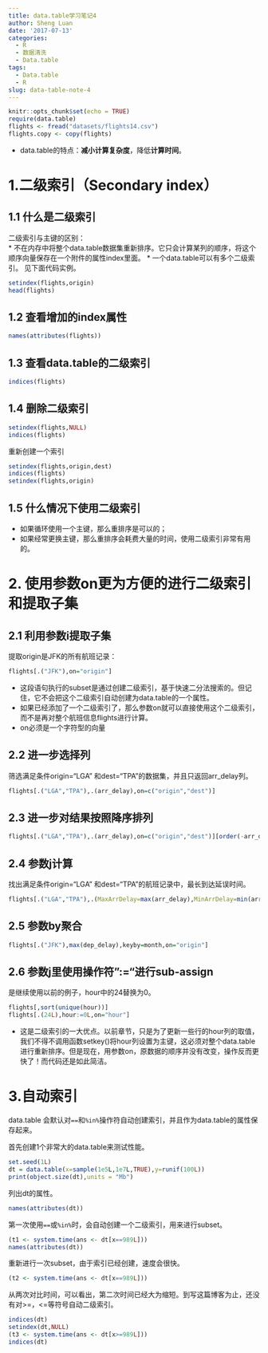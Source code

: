 ```yaml
---
title: data.table学习笔记4
author: Sheng Luan
date: '2017-07-13'
categories:
  - R
  - 数据清洗
  - Data.table
tags:
  - Data.table
  - R
slug: data-table-note-4
---
```


```r
knitr::opts_chunk$set(echo = TRUE)
require(data.table)
flights <- fread("datasets/flights14.csv")
flights.copy <- copy(flights)
```

* data.table的特点：**减小计算复杂度**，降低**计算时间**。  

# 1.二级索引（Secondary index）
## 1.1 什么是二级索引
二级索引与主键的区别：    
* 不在内存中将整个data.table数据集重新排序。它只会计算某列的顺序，将这个顺序向量保存在一个附件的属性index里面。
* 一个data.table可以有多个二级索引。
见下面代码实例。

```r
setindex(flights,origin)
head(flights)

```
## 1.2 查看增加的index属性
```r
names(attributes(flights))
```
## 1.3 查看data.table的二级索引
```r
indices(flights)
```
## 1.4 删除二级索引
```r
setindex(flights,NULL)
indices(flights)
```
重新创建一个索引
```r
setindex(flights,origin,dest)
indices(flights)
setindex(flights,origin)
```
## 1.5 什么情况下使用二级索引

* 如果循环使用一个主键，那么重排序是可以的；
* 如果经常更换主键，那么重排序会耗费大量的时间，使用二级索引非常有用的。

# 2. 使用参数on更为方便的进行二级索引和提取子集
## 2.1 利用参数i提取子集
提取origin是JFK的所有航班记录：
```r
flights[.("JFK"),on="origin"]
```
* 这段语句执行的subset是通过创建二级索引，基于快速二分法搜索的。但记住，它不会把这个二级索引自动创建为data.table的一个属性。
* 如果已经添加了一个二级索引了，那么参数on就可以直接使用这个二级索引，而不是再对整个航班信息flights进行计算。
* on必须是一个字符型的向量

## 2.2 进一步选择列
筛选满足条件origin="LGA" 和dest="TPA"的数据集，并且只返回arr_delay列。
```r
flights[.("LGA","TPA"),.(arr_delay),on=c("origin","dest")]
```
## 2.3 进一步对结果按照降序排列
```r
flights[.("LGA","TPA"),.(arr_delay),on=c("origin","dest")][order(-arr_delay)]
```

## 2.4 参数j计算
找出满足条件origin="LGA" 和dest="TPA"的航班记录中，最长到达延误时间。
```r
flights[.("LGA","TPA"),.(MaxArrDelay=max(arr_delay),MinArrDelay=min(arr_delay)),on=c("origin","dest")]
```

## 2.5 参数by聚合
```r
flights[.("JFK"),max(dep_delay),keyby=month,on="origin"]
```

## 2.6 参数j里使用操作符":="进行sub-assign

是继续使用以前的例子，hour中的24替换为0。
```r
flights[,sort(unique(hour))]
flights[.(24L),hour:=0L,on="hour"]
```
* 这是二级索引的一大优点。以前章节，只是为了更新一些行的hour列的取值，我们不得不调用函数setkey()将hour列设置为主键，这必须对整个data.table进行重新排序。但是现在，用参数on，原数据的顺序并没有改变，操作反而更快了！而代码还是如此简洁。

# 3.自动索引

data.table 会默认对`==`和`%in%`操作符自动创建索引，并且作为data.table的属性保存起来。

首先创建1个非常大的data.table来测试性能。
```r
set.seed(1L)
dt = data.table(x=sample(1e5L,1e7L,TRUE),y=runif(100L))
print(object.size(dt),units = "Mb")
```
列出dt的属性。
```r
names(attributes(dt))
```
第一次使用`==`或`%in%`时，会自动创建一个二级索引，用来进行subset。
```r
(t1 <- system.time(ans <- dt[x==989L]))
names(attributes(dt))
```
重新进行一次subset，由于索引已经创建，速度会很快。
```r
(t2 <- system.time(ans <- dt[x==989L]))
```
从两次对比时间，可以看出，第二次时间已经大为缩短。到写这篇博客为止，还没有对>=，<=等符号自动二级索引。

```r
indices(dt)
setindex(dt,NULL)
(t3 <- system.time(ans <- dt[x>=989L]))
indices(dt)
```